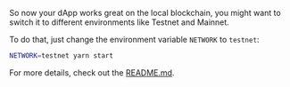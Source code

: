 So now your dApp works great on the local blockchain, you might want to switch it to different environments like Testnet and Mainnet.

To do that, just change the environment variable `NETWORK` to `testnet`:

```sh
NETWORK=testnet yarn start
```

For more details, check out the [README.md](https://github.com/nervosnetwork/docs.nervos.org/blob/develop/examples/simple-transfer/README.md).
